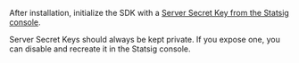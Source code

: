 After installation, initialize the SDK with a [Server Secret Key from the Statsig console](https://console.statsig.com/api_keys).

<Warning>
Server Secret Keys should always be kept private. If you expose one, you can disable and recreate it in the Statsig console.
</Warning>

